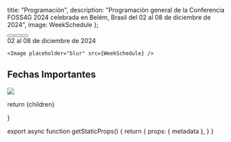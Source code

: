 
  title: "Programación",
  description: "Programación general de la Conferencia FOSS4G 2024 celebrada en Belém, Brasil del 02 al 08 de diciembre de 2024",
  image: WeekSchedule
};


<div className="flex flex-col sm:flex-row items-center justify-center">
  <div className="sm:w-1/2 my-4 text-center">
    <div className="">
      <Button text="Programa General" href="/general-schedule" />
      <Button text="Programa Académico" href="/academic-schedule" />
      <Button text="Programa Workshops" href="/workshop-schedule" />
    </div>
  </div>
  <div className="sm:w-1/2">
    <div className="text-xl mt-4 mb-2 md:text-4xl text-center font-ubuntu"><Heading bubble>02 al 08 de diciembre de 2024</Heading></div>

    <Image placeholder="blur" src={WeekSchedule} />
  </div>
</div>

<div className="w-[90%] mx-auto mt-10">

## Fechas Importantes

<Image placeholder="blur" src={ImportantDates} />
</div>

  return <MdxLayout metadata={metadata}>{children}</MdxLayout>


}

export async function getStaticProps() {
  return {
    props: {
      metadata
    },
  }
}
